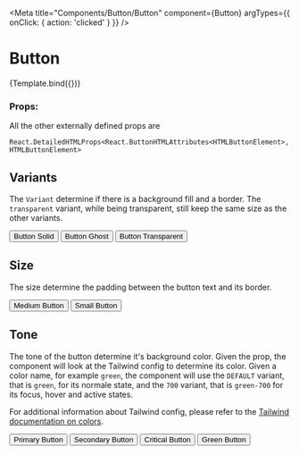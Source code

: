 
<Meta title="Components/Button/Button" component={Button} argTypes={{ onClick: { action: 'clicked' } }} />

# Button


<Canvas>
  <Story name="Default" args={{ children: 'Default Button' }}>
    {Template.bind({})}
  </Story>
</Canvas>

### Props:
<ArgsTable story="Default" />

All the other externally defined props are
```
React.DetailedHTMLProps<React.ButtonHTMLAttributes<HTMLButtonElement>, HTMLButtonElement>
```

## Variants
The `Variant` determine if there is a background fill and a border. The `transparent` variant, while being transparent, still keep the same size as the other variants.

<Canvas>
  <Story name="VariantSolid">
    <Button variant="solid">Button Solid</Button>
   </Story>
   <Story name="VariantGhost">
    <Button variant="ghost">Button Ghost</Button>
   </Story>
  <Story name="VariantTransparent">
    <Button variant="transparent">Button Transparent</Button>
   </Story>
</Canvas>

## Size
The size determine the padding between the button text and its border.

<Canvas>
  <Story name="SizeMd">
    <Button size="md">Medium Button</Button>
   </Story>
  <Story name="SizeSm">
    <Button size="sm">Small Button</Button>
   </Story>
</Canvas>

## Tone
The tone of the button determine it's background color. Given the prop, the component will look at the Tailwind config to determine its color. Given a color name, for example `green`, the component will use the `DEFAULT` variant, that is `green`, for its normale state, and the `700` variant, that is `green-700` for its focus, hover and active states.

For additional information about Tailwind config, please refer to the [Tailwind documentation on colors](https://tailwindcss.com/docs/customizing-colors).

<Canvas>
  <Story name="Primary">
    <Button tone="primary">Primary Button</Button>
   </Story>
  <Story name="Secondary">
    <Button tone="secondary">Secondary Button</Button>
   </Story>
  <Story name="Critical">
    <Button tone="critical">Critical Button</Button>
   </Story>
  <Story name="CustomGreen">
    <Button tone="green">Green Button</Button>
   </Story>
</Canvas>
